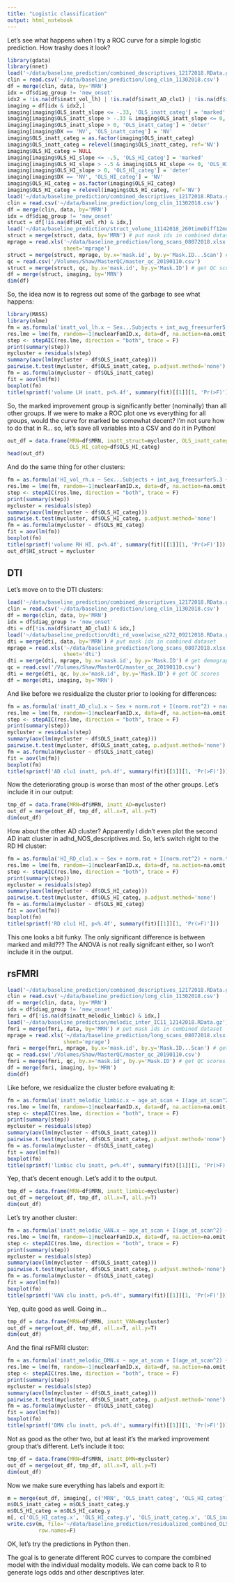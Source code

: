 ```yaml
---
title: "Logistic classification"
output: html_notebook
---
```


Let's see what happens when I try a ROC curve for a simple logistic prediction. How trashy does it look?

```r
library(gdata)
library(nnet)
load('~/data/baseline_prediction/combined_descriptives_12172018.RData.gz')
clin = read.csv('~/data/baseline_prediction/long_clin_11302018.csv')
df = merge(clin, data, by='MRN')
idx = df$diag_group != 'new_onset'
idx2 = !is.na(df$inatt_vol_lh) | !is.na(df$inatt_AD_clu1) | !is.na(df$inatt_melodic_DMN)
imaging = df[idx & idx2,]
imaging[imaging$OLS_inatt_slope <= -.33, 'OLS_inatt_categ'] = 'marked'
imaging[imaging$OLS_inatt_slope > -.33 & imaging$OLS_inatt_slope <= 0, 'OLS_inatt_categ'] = 'mild'
imaging[imaging$OLS_inatt_slope > 0, 'OLS_inatt_categ'] = 'deter'
imaging[imaging$DX == 'NV', 'OLS_inatt_categ'] = 'NV'
imaging$OLS_inatt_categ = as.factor(imaging$OLS_inatt_categ)
imaging$OLS_inatt_categ = relevel(imaging$OLS_inatt_categ, ref='NV')
imaging$OLS_HI_categ = NULL
imaging[imaging$OLS_HI_slope <= -.5, 'OLS_HI_categ'] = 'marked'
imaging[imaging$OLS_HI_slope > -.5 & imaging$OLS_HI_slope <= 0, 'OLS_HI_categ'] = 'mild'
imaging[imaging$OLS_HI_slope > 0, 'OLS_HI_categ'] = 'deter'
imaging[imaging$DX == 'NV', 'OLS_HI_categ'] = 'NV'
imaging$OLS_HI_categ = as.factor(imaging$OLS_HI_categ)
imaging$OLS_HI_categ = relevel(imaging$OLS_HI_categ, ref='NV')
load('~/data/baseline_prediction/combined_descriptives_12172018.RData.gz')
clin = read.csv('~/data/baseline_prediction/long_clin_11302018.csv')
df = merge(clin, data, by='MRN')
idx = df$diag_group != 'new_onset'
struct = df[!is.na(df$HI_vol_rh) & idx,]
load('~/data/baseline_prediction/struct_volume_11142018_260timeDiff12mo.RData.gz')
struct = merge(struct, data, by='MRN') # put mask ids in combined dataset
mprage = read.xls('~/data/baseline_prediction/long_scans_08072018.xlsx',
                  sheet='mprage')
struct = merge(struct, mprage, by.x='mask.id', by.y='Mask.ID...Scan') # get demographics
qc = read.csv('/Volumes/Shaw/MasterQC/master_qc_20190110.csv')
struct = merge(struct, qc, by.x='mask.id', by.y='Mask.ID') # get QC scores
df = merge(struct, imaging, by='MRN')
dim(df)
```

So, the idea now is to regress out some of the garbage to see what happens:

```r
library(MASS)
library(nlme)
fm = as.formula('inatt_vol_lh.x ~ Sex...Subjects + int_avg_freesurfer5.3 + age_at_scan + I(age_at_scan^2) + ext_avg_freesurfer5.3 + int_avg_freesurfer5.3 + mprage_QC')
res.lme = lme(fm, random=~1|nuclearFamID.x, data=df, na.action=na.omit, method='ML')
step <- stepAIC(res.lme, direction = "both", trace = F)
print(summary(step))
mycluster = residuals(step)
summary(aov(lm(mycluster ~ df$OLS_inatt_categ)))
pairwise.t.test(mycluster, df$OLS_inatt_categ, p.adjust.method='none')
fm = as.formula(mycluster ~ df$OLS_inatt_categ)
fit = aov(lm(fm))
boxplot(fm)
title(sprintf('volume LH inatt, p<%.4f', summary(fit)[[1]][1, 'Pr(>F)']))
```

So, the marked improvement group is significantly better (nominally) than all other groups. If we were to make a ROC plot one vs everything for all groups, would the curve for marked be somewhat decent? I'm not sure how to do that in R... so, let's save all variables into a CSV and do it in Python!

```r
out_df = data.frame(MRN=df$MRN, inatt_struct=mycluster, OLS_inatt_categ=df$OLS_inatt_categ,
                    OLS_HI_categ=df$OLS_HI_categ)
head(out_df)
```

And do the same thing for other clusters:

```r
fm = as.formula('HI_vol_rh.x ~ Sex...Subjects + int_avg_freesurfer5.3 + age_at_scan + I(age_at_scan^2) + ext_avg_freesurfer5.3 + int_avg_freesurfer5.3 + mprage_QC')
res.lme = lme(fm, random=~1|nuclearFamID.x, data=df, na.action=na.omit, method='ML')
step <- stepAIC(res.lme, direction = "both", trace = F)
print(summary(step))
mycluster = residuals(step)
summary(aov(lm(mycluster ~ df$OLS_HI_categ)))
pairwise.t.test(mycluster, df$OLS_HI_categ, p.adjust.method='none')
fm = as.formula(mycluster ~ df$OLS_HI_categ)
fit = aov(lm(fm))
boxplot(fm)
title(sprintf('volume RH HI, p<%.4f', summary(fit)[[1]][1, 'Pr(>F)']))
out_df$HI_struct = mycluster
```

## DTI

Let's move on to the DTI clusters:

```r
load('~/data/baseline_prediction/combined_descriptives_12172018.RData.gz')
clin = read.csv('~/data/baseline_prediction/long_clin_11302018.csv')
df = merge(clin, data, by='MRN')
idx = df$diag_group != 'new_onset'
dti = df[!is.na(df$inatt_AD_clu1) & idx,]
load('~/data/baseline_prediction/dti_rd_voxelwise_n272_09212018.RData.gz')
dti = merge(dti, data, by='MRN') # put mask ids in combined dataset
mprage = read.xls('~/data/baseline_prediction/long_scans_08072018.xlsx',
                  sheet='dti')
dti = merge(dti, mprage, by.x='mask.id', by.y='Mask.ID') # get demographics
qc = read.csv('/Volumes/Shaw/MasterQC/master_qc_20190110.csv')
dti = merge(dti, qc, by.x='mask.id', by.y='Mask.ID') # get QC scores
df = merge(dti, imaging, by='MRN')
```

And like before we residualize the cluster prior to looking for differences:

```r
fm = as.formula('inatt_AD_clu1.x ~ Sex + norm.rot + I(norm.rot^2) + norm.trans + I(norm.trans^2) + age_at_scan + I(age_at_scan^2)')
res.lme = lme(fm, random=~1|nuclearFamID.x, data=df, na.action=na.omit, method='ML')
step <- stepAIC(res.lme, direction = "both", trace = F)
print(summary(step))
mycluster = residuals(step)
summary(aov(lm(mycluster ~ df$OLS_inatt_categ)))
pairwise.t.test(mycluster, df$OLS_inatt_categ, p.adjust.method='none')
fm = as.formula(mycluster ~ df$OLS_inatt_categ)
fit = aov(lm(fm))
boxplot(fm)
title(sprintf('AD clu1 inatt, p<%.4f', summary(fit)[[1]][1, 'Pr(>F)']))
```

Now the deteriorating group is worse than most of the other groups. Let's include it in our output:

```r
tmp_df = data.frame(MRN=df$MRN, inatt_AD=mycluster)
out_df = merge(out_df, tmp_df, all.x=T, all.y=T)
dim(out_df)
```

How about the other AD cluster? Apparently I didn't even plot the second AD inatt cluster in adhd_NOS_descriptives.md. So, let's switch right to the RD HI cluster:

```r
fm = as.formula('HI_RD_clu1.x ~ Sex + norm.rot + I(norm.rot^2) + norm.trans + I(norm.trans^2) + age_at_scan + I(age_at_scan^2)')
res.lme = lme(fm, random=~1|nuclearFamID.x, data=df, na.action=na.omit, method='ML')
step <- stepAIC(res.lme, direction = "both", trace = F)
print(summary(step))
mycluster = residuals(step)
summary(aov(lm(mycluster ~ df$OLS_HI_categ)))
pairwise.t.test(mycluster, df$OLS_HI_categ, p.adjust.method='none')
fm = as.formula(mycluster ~ df$OLS_HI_categ)
fit = aov(lm(fm))
boxplot(fm)
title(sprintf('RD clu1 HI, p<%.4f', summary(fit)[[1]][1, 'Pr(>F)']))
```

This one looks a bit funky. The only significant difference is between marked and mild??? The ANOVA is not really signifcant either, so I won't include it in the output.

## rsFMRI

```r
load('~/data/baseline_prediction/combined_descriptives_12172018.RData.gz')
clin = read.csv('~/data/baseline_prediction/long_clin_11302018.csv')
df = merge(clin, data, by='MRN')
idx = df$diag_group != 'new_onset'
fmri = df[!is.na(df$inatt_melodic_limbic) & idx,]
load('~/data/baseline_prediction/melodic_inter_IC11_12142018.RData.gz')
fmri = merge(fmri, data, by='MRN') # put mask ids in combined dataset
mprage = read.xls('~/data/baseline_prediction/long_scans_08072018.xlsx',
                  sheet='mprage')
fmri = merge(fmri, mprage, by.x='mask.id', by.y='Mask.ID...Scan') # get demographics
qc = read.csv('/Volumes/Shaw/MasterQC/master_qc_20190110.csv')
fmri = merge(fmri, qc, by.x='mask.id', by.y='Mask.ID') # get QC scores
df = merge(fmri, imaging, by='MRN')
dim(df)
```

Like before, we residualize the cluster before evaluating it:

```r
fm = as.formula('inatt_melodic_limbic.x ~ age_at_scan + I(age_at_scan^2) + enormGoodTRs_fmri01 + I(enormGoodTRs_fmri01^2) + Sex...Subjects')
res.lme = lme(fm, random=~1|nuclearFamID.x, data=df, na.action=na.omit, method='ML')
step <- stepAIC(res.lme, direction = "both", trace = F)
print(summary(step))
mycluster = residuals(step)
summary(aov(lm(mycluster ~ df$OLS_inatt_categ)))
pairwise.t.test(mycluster, df$OLS_inatt_categ, p.adjust.method='none')
fm = as.formula(mycluster ~ df$OLS_inatt_categ)
fit = aov(lm(fm))
boxplot(fm)
title(sprintf('limbic clu inatt, p<%.4f', summary(fit)[[1]][1, 'Pr(>F)']))
```

Yep, that's decent enough. Let's add it to the output. 

```r
tmp_df = data.frame(MRN=df$MRN, inatt_limbic=mycluster)
out_df = merge(out_df, tmp_df, all.x=T, all.y=T)
dim(out_df)
```

Let's try another cluster:

```r
fm = as.formula('inatt_melodic_VAN.x ~ age_at_scan + I(age_at_scan^2) + enormGoodTRs_fmri01 + I(enormGoodTRs_fmri01^2) + Sex...Subjects')
res.lme = lme(fm, random=~1|nuclearFamID.x, data=df, na.action=na.omit, method='ML')
step <- stepAIC(res.lme, direction = "both", trace = F)
print(summary(step))
mycluster = residuals(step)
summary(aov(lm(mycluster ~ df$OLS_inatt_categ)))
pairwise.t.test(mycluster, df$OLS_inatt_categ, p.adjust.method='none')
fm = as.formula(mycluster ~ df$OLS_inatt_categ)
fit = aov(lm(fm))
boxplot(fm)
title(sprintf('VAN clu inatt, p<%.4f', summary(fit)[[1]][1, 'Pr(>F)']))
```

Yep, quite good as well. Going in...

```r
tmp_df = data.frame(MRN=df$MRN, inatt_VAN=mycluster)
out_df = merge(out_df, tmp_df, all.x=T, all.y=T)
dim(out_df)
```

And the final rsFMRI cluster:

```r
fm = as.formula('inatt_melodic_DMN.x ~ age_at_scan + I(age_at_scan^2) + enormGoodTRs_fmri01 + I(enormGoodTRs_fmri01^2) + Sex...Subjects')
res.lme = lme(fm, random=~1|nuclearFamID.x, data=df, na.action=na.omit, method='ML')
step <- stepAIC(res.lme, direction = "both", trace = F)
print(summary(step))
mycluster = residuals(step)
summary(aov(lm(mycluster ~ df$OLS_inatt_categ)))
pairwise.t.test(mycluster, df$OLS_inatt_categ, p.adjust.method='none')
fm = as.formula(mycluster ~ df$OLS_inatt_categ)
fit = aov(lm(fm))
boxplot(fm)
title(sprintf('DMN clu inatt, p<%.4f', summary(fit)[[1]][1, 'Pr(>F)']))
```

Not as good as the other two, but at least it's the marked improvement group that's different. Let's include it too:

```r
tmp_df = data.frame(MRN=df$MRN, inatt_DMN=mycluster)
out_df = merge(out_df, tmp_df, all.x=T, all.y=T)
dim(out_df)
```

Now we make sure everything has labels and export it:

```r
m = merge(out_df, imaging[, c('MRN', 'OLS_inatt_categ', 'OLS_HI_categ')], by='MRN', all.x=T, all.y=F)
m$OLS_inatt_categ = m$OLS_inatt_categ.y
m$OLS_HI_categ = m$OLS_HI_categ.y
m[, c('OLS_HI_categ.x', 'OLS_HI_categ.y', 'OLS_inatt_categ.x', 'OLS_inatt_categ.y')] = NULL
write.csv(m, file='~/data/baseline_prediction/residualized_combined_OLS_descriptives_02072019.csv',
          row.names=F)
```

OK, let's try the predictions in Python then.

The goal is to generate different ROC curves to compare the combined model with the individual modality models. We can come back to R to generate logs odds and other descriptives later.
